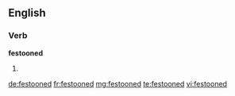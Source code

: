 ==English==

===Verb===
'''festooned'''

# {{past of|festoon}}

[[de:festooned]]
[[fr:festooned]]
[[mg:festooned]]
[[te:festooned]]
[[vi:festooned]]